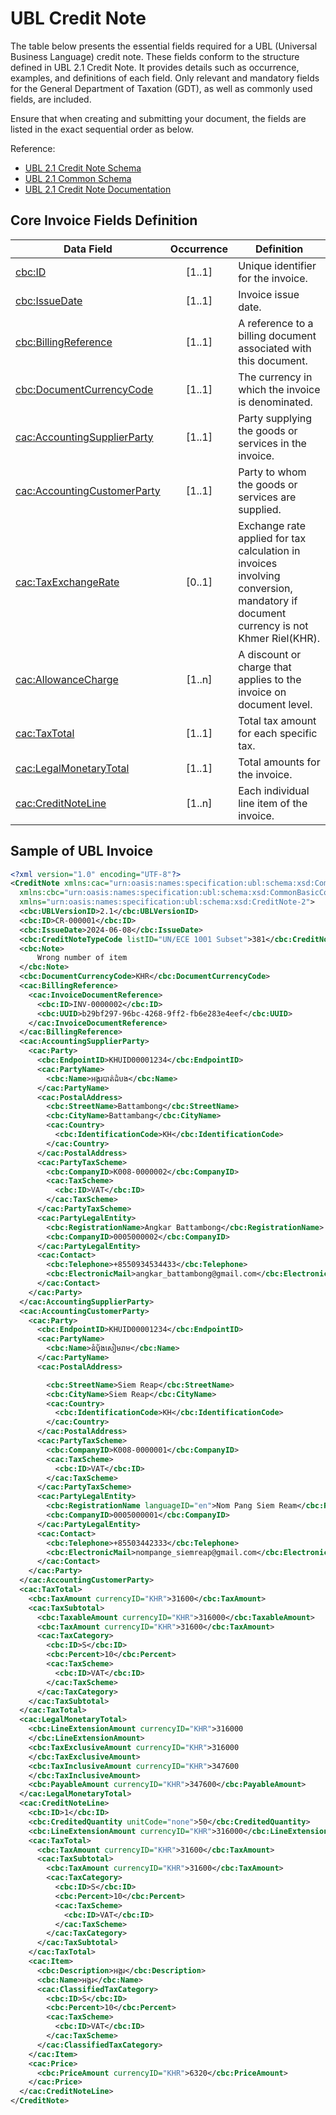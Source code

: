 # UBL Credit Note

The table below presents the essential fields required for a UBL (Universal Business Language) credit note. These fields conform to the structure defined in UBL 2.1 Credit Note. It provides details such as occurrence, examples, and definitions of each field. Only relevant and mandatory fields for the General Department of Taxation (GDT), as well as commonly used fields, are included.

Ensure that when creating and submitting your document, the fields are listed in the exact sequential order as below.

Reference:
* [UBL 2.1 Credit Note Schema](https://docs.oasis-open.org/ubl/os-UBL-2.1/xsd/maindoc/UBL-CreditNote-2.1.xsd)
* [UBL 2.1 Common Schema](https://docs.oasis-open.org/ubl/os-UBL-2.1/xsd/common/) 
* [UBL 2.1 Credit Note Documentation](http://www.datypic.com/sc/ubl21/e-ns23_CreditNote.html) 

## Core Invoice Fields Definition
| Data Field            | Occurrence |                        Definition |
|-----------------------|:------------:|-----------------------------------|
|[cbc:ID](./credit-note/id.mdx) |	[1..1] |Unique identifier for the invoice.|
|[cbc:IssueDate](./credit-note/issue-date.mdx) |	[1..1] |Invoice issue date.
|[cbc:BillingReference](./debit-note/billing-reference.mdx) | [1..1] | A reference to a billing document associated with this document.
|[cbc:DocumentCurrencyCode](./credit-note/document-currency-code.mdx) |	[1..1]	|The currency in which the invoice is denominated.
|[cac:AccountingSupplierParty](./credit-note/accounting-supplier-party.mdx) |	[1..1] |	Party supplying the goods or services in the invoice.
|[cac:AccountingCustomerParty](./credit-note/accounting-customer-party.mdx) |	[1..1] |	Party to whom the goods or services are supplied.
|[cac:TaxExchangeRate](./credit-note/tax-exchange-rate.mdx) |	[0..1] |	Exchange rate applied for tax calculation in invoices involving conversion, mandatory if document currency is not Khmer Riel(KHR).
|[cac:AllowanceCharge](./credit-note/allowance-charge.mdx) |	[1..n] |	A discount or charge that applies to the invoice on document level.
|[cac:TaxTotal](./credit-note/tax-total.mdx) |	[1..1] |	Total tax amount for each specific tax.
|[cac:LegalMonetaryTotal](./credit-note/legal-monetary-total.mdx) | [1..1] |	Total amounts for the invoice.
|[cac:CreditNoteLine](./credit-note/credit-note-line.mdx) |	[1..n] |	Each individual line item of the invoice.

## Sample of UBL Invoice 
```xml
<?xml version="1.0" encoding="UTF-8"?>
<CreditNote xmlns:cac="urn:oasis:names:specification:ubl:schema:xsd:CommonAggregateComponents-2"
  xmlns:cbc="urn:oasis:names:specification:ubl:schema:xsd:CommonBasicComponents-2"
  xmlns="urn:oasis:names:specification:ubl:schema:xsd:CreditNote-2">
  <cbc:UBLVersionID>2.1</cbc:UBLVersionID>
  <cbc:ID>CR-000001</cbc:ID>
  <cbc:IssueDate>2024-06-08</cbc:IssueDate>
  <cbc:CreditNoteTypeCode listID="UN/ECE 1001 Subset">381</cbc:CreditNoteTypeCode>
  <cbc:Note>
      Wrong number of item
  </cbc:Note>
  <cbc:DocumentCurrencyCode>KHR</cbc:DocumentCurrencyCode>
  <cac:BillingReference>
    <cac:InvoiceDocumentReference>
      <cbc:ID>INV-0000002</cbc:ID>
      <cbc:UUID>b29bf297-96bc-4268-9ff2-fb6e283e4eef</cbc:UUID>
    </cac:InvoiceDocumentReference>
  </cac:BillingReference>
  <cac:AccountingSupplierParty>
    <cac:Party>
      <cbc:EndpointID>KHUID00001234</cbc:EndpointID>
      <cac:PartyName>
        <cbc:Name>អង្ករបាត់ដំបង</cbc:Name>
      </cac:PartyName>
      <cac:PostalAddress>
        <cbc:StreetName>Battambong</cbc:StreetName>
        <cbc:CityName>Battambang</cbc:CityName>
        <cac:Country>
          <cbc:IdentificationCode>KH</cbc:IdentificationCode>
        </cac:Country>
      </cac:PostalAddress>
      <cac:PartyTaxScheme>
        <cbc:CompanyID>K008-0000002</cbc:CompanyID>
        <cac:TaxScheme>
          <cbc:ID>VAT</cbc:ID>
        </cac:TaxScheme>
      </cac:PartyTaxScheme>
      <cac:PartyLegalEntity>
        <cbc:RegistrationName>Angkar Battambong</cbc:RegistrationName>
        <cbc:CompanyID>0005000002</cbc:CompanyID>
      </cac:PartyLegalEntity>
      <cac:Contact>
        <cbc:Telephone>+8550934534433</cbc:Telephone>
        <cbc:ElectronicMail>angkar_battambong@gmail.com</cbc:ElectronicMail>
      </cac:Contact>
    </cac:Party>
  </cac:AccountingSupplierParty>
  <cac:AccountingCustomerParty>
    <cac:Party>
      <cbc:EndpointID>KHUID00001234</cbc:EndpointID>
      <cac:PartyName>
        <cbc:Name>នំបុ័ងសៀមរាម</cbc:Name>
      </cac:PartyName>
      <cac:PostalAddress>

        <cbc:StreetName>Siem Reap</cbc:StreetName>
        <cbc:CityName>Siem Reap</cbc:CityName>
        <cac:Country>
          <cbc:IdentificationCode>KH</cbc:IdentificationCode>
        </cac:Country>
      </cac:PostalAddress>
      <cac:PartyTaxScheme>
        <cbc:CompanyID>K008-0000001</cbc:CompanyID>
        <cac:TaxScheme>
          <cbc:ID>VAT</cbc:ID>
        </cac:TaxScheme>
      </cac:PartyTaxScheme>
      <cac:PartyLegalEntity>
        <cbc:RegistrationName languageID="en">Nom Pang Siem Ream</cbc:RegistrationName>
        <cbc:CompanyID>0005000001</cbc:CompanyID>
      </cac:PartyLegalEntity>
      <cac:Contact>
        <cbc:Telephone>+85503442333</cbc:Telephone>
        <cbc:ElectronicMail>nompange_siemreap@gmail.com</cbc:ElectronicMail>
      </cac:Contact>
    </cac:Party>
  </cac:AccountingCustomerParty>
  <cac:TaxTotal>
    <cbc:TaxAmount currencyID="KHR">31600</cbc:TaxAmount>
    <cac:TaxSubtotal>
      <cbc:TaxableAmount currencyID="KHR">316000</cbc:TaxableAmount>
      <cbc:TaxAmount currencyID="KHR">31600</cbc:TaxAmount>
      <cac:TaxCategory>
        <cbc:ID>S</cbc:ID>
        <cbc:Percent>10</cbc:Percent>
        <cac:TaxScheme>
          <cbc:ID>VAT</cbc:ID>
        </cac:TaxScheme>
      </cac:TaxCategory>
    </cac:TaxSubtotal>
  </cac:TaxTotal>
  <cac:LegalMonetaryTotal>
    <cbc:LineExtensionAmount currencyID="KHR">316000
    </cbc:LineExtensionAmount>
    <cbc:TaxExclusiveAmount currencyID="KHR">316000
    </cbc:TaxExclusiveAmount>
    <cbc:TaxInclusiveAmount currencyID="KHR">347600
    </cbc:TaxInclusiveAmount>
    <cbc:PayableAmount currencyID="KHR">347600</cbc:PayableAmount>
  </cac:LegalMonetaryTotal>
  <cac:CreditNoteLine>
    <cbc:ID>1</cbc:ID>
    <cbc:CreditedQuantity unitCode="none">50</cbc:CreditedQuantity>
    <cbc:LineExtensionAmount currencyID="KHR">316000</cbc:LineExtensionAmount>
    <cac:TaxTotal>
      <cbc:TaxAmount currencyID="KHR">31600</cbc:TaxAmount>
      <cac:TaxSubtotal>
        <cbc:TaxAmount currencyID="KHR">31600</cbc:TaxAmount>
        <cac:TaxCategory>
          <cbc:ID>S</cbc:ID>
          <cbc:Percent>10</cbc:Percent>
          <cac:TaxScheme>
            <cbc:ID>VAT</cbc:ID>
          </cac:TaxScheme>
        </cac:TaxCategory>
      </cac:TaxSubtotal>
    </cac:TaxTotal>
    <cac:Item>
      <cbc:Description>អង្ករ</cbc:Description>
      <cbc:Name>អង្ករ</cbc:Name>
      <cac:ClassifiedTaxCategory>
        <cbc:ID>S</cbc:ID>
        <cbc:Percent>10</cbc:Percent>
        <cac:TaxScheme>
          <cbc:ID>VAT</cbc:ID>
        </cac:TaxScheme>
      </cac:ClassifiedTaxCategory>
    </cac:Item>
    <cac:Price>
      <cbc:PriceAmount currencyID="KHR">6320</cbc:PriceAmount>
    </cac:Price>
  </cac:CreditNoteLine>
</CreditNote>
```
